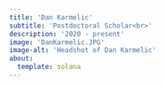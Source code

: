 ```yaml
---
title: 'Dan Karmelic'
subtitle: 'Postdoctoral Scholar<br>'
description: '2020 - present'
image: 'DanKarmelic.JPG'
image-alt: 'Headshot of Dan Karmelic'
about: 
  template: solana 
---
```


